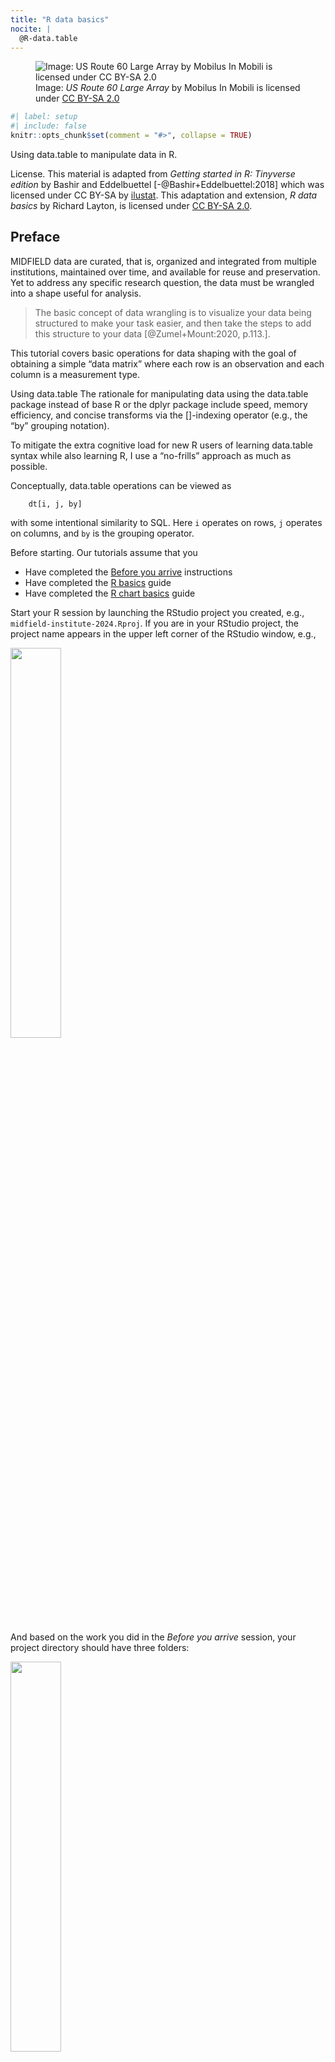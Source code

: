 ```yaml
---
title: "R data basics"
nocite: |
  @R-data.table
---
```


![Image: *US Route 60 Large Array* by Mobilus In Mobili is licensed under [CC BY-SA 2.0](https://creativecommons.org/licenses/by-sa/2.0/legalcode)](figures/data-basics.png)

```r
#| label: setup
#| include: false
knitr::opts_chunk$set(comment = "#>", collapse = TRUE)
```

Using data.table to manipulate data in R. 

[License.]{.important} This material is adapted from *Getting started in R: Tinyverse edition* by Bashir and Eddelbuettel [-@Bashir+Eddelbuettel:2018] which was licensed under CC BY-SA by [ilustat](https://ilustat.com/post/writing-real-life-motivated-r-guides/). This adaptation and extension, *R data basics* by Richard Layton, is licensed under [CC BY-SA 2.0](https://creativecommons.org/licenses/by-sa/2.0/legalcode). 

## Preface

MIDFIELD data are curated, that is, organized and integrated from multiple institutions, maintained over time, and available for reuse and preservation. Yet to address any specific research question, the data must be wrangled into a shape useful for analysis.

> The basic concept of data wrangling is to visualize your data being structured to make your task easier, and then take the steps to add this structure to your data  [@Zumel+Mount:2020, p.113.]. 

This tutorial covers basic operations for data shaping with the goal of obtaining a simple "data matrix" where each row is an observation and each column is a measurement type.

 



[Using data.table]{.important} The rationale for manipulating data using the data.table package instead of base R or the dplyr package include speed, memory efficiency, and concise transforms via the []-indexing operator (e.g., the "by" grouping notation). 

To mitigate the extra cognitive load for new R users of learning data.table syntax while also learning R, I use a "no-frills" approach as much as possible. 

Conceptually, data.table operations can be viewed as 

        dt[i, j, by]

with some intentional similarity to SQL. Here `i` operates on rows, `j` operates on columns, and `by` is the grouping operator.


[Before starting.]{.important} Our tutorials assume that you

- Have completed the [Before you arrive](before-you-arrive.html) instructions
- Have completed the [R basics](r-basics.html) guide 
- Have completed the [R chart basics](chart-basics.html) guide 


Start your R session by launching the RStudio project you created, e.g., `midfield-institute-2024.Rproj`. If you are in your RStudio project, the project name appears in the upper left corner of the RStudio window, e.g., 

![](figures/rstudio-upper-left.png){width=40%}

And based on the work you did in the *Before you arrive* session, your project directory should have three folders: 

![](figures/rproj-directory-2.png){width=40%}

## Getting started 

[Start a new script.]{.important} I recommend that you start a new script for this segment. 

- Use *File &gt; New File &gt; R Script* to create a new R script
- *File &gt; Save As...* to name the file (we suggest `03-data-basics.R`), then save it to the `scripts` directory 
- At the top of the script, add a minimal header, something like: 

```r
# R data basics
# your name  
# date 
```

- Use `library()` to load packages used in the script. 

```r
# load packages
library("data.table")

# set data.table printout options
options(
  datatable.print.nrows = 20,
  datatable.print.topn = 5,
  datatable.print.class = TRUE
)
```


Reminder: In a code chunk like the one above, you can click on the "Copy to clipboard" icon in the upper right corner to enable quick copy and paste from this document to your script.

Use your script throughout the tutorial. When a new chunk of code is given,  

- Copy the line(s) of code into your script, save, and run.     
- Check your result by comparing it to the result in the tutorial.
- Check what you've learned using the **Your turn** exercises.  

## Import data

Read the same data file we used in the previous tutorial. The data set is in block-record (or "data matrix") form, that is, variables are columns and observations are rows. 

```r
# import data
cw <- fread("data/chick_weight.csv")

# view
cw
```


## Changes in place

[Rename variables.]{.important} Edit column names "in place." 

By *in place* we mean that the change is made using data.table *reference semantics* (or *by reference*) in which changes are made without assigning the result back to a name, that is, we write

        setnames(cw, old, new)

not

        cw <- setnames(cw, old, new)


For example, changing the variable names in the `cw` data frame,  

```r
# change column names in place
setnames(cw, 
         old = c("Chick", "Diet", "Time", "weight"), 
         new = c("chick_id", "group", "day", "weight_g"))

cw
```

There's much more to reference semantics than dropping the assignment operator---it's really about speed and memory efficiency with large data sets. However, for our "basics" series, you need to recall only that the `:=` operator and all data.table functions with names starting with `set` work by reference. 

[Exercises]{.important} are written such that the question is displayed under the tab to the left; the answer is displayed by clicking on the tab to the right.

::: panel-tabset
## *Exercise 3.1*

- Create a copy of `cw` using `x <- copy(cw)`
- In `x`, rename the ID variable to `ID`. 

## *Answer*

```r
x <- copy(cw)
setnames(x, old = c("chick_id"), new = c("ID"))
x
```
:::





[Reorder variables.]{.important} Another example of an operation in-place. The columns listed are moved to the left-hand side of the data frame and other columns appear to the right in their original order. Here we move `day`and `group` to the first two column positions. 

```r
# reorder column positions in place
setcolorder(cw, c("day", "group"))

# view
cw
```

If you want to make a change without affecting the source data frame, assign a copy of the data frame to a new name with the `copy()` function. Assignment to a new name is not enough; you have to deliberately use the `copy()` function. 

```r
# create an new object in memory
x <- copy(cw)

# edit in place
setcolorder(x, c("group", "day"))

# view
x

# source remains unchanged
cw
```

::: panel-tabset
## *Exercise 3.2* 

- Create a copy of `cw` using `x <- copy(cw)`
- In `x`, reorder the columns from left to right ID, group, day, weight. 

## *Answer*

```r
x <- copy(cw)
setcolorder(x, c("chick_id", "group", "day", "weight_g"))
x
```
:::

## Column operations

[j to transform a variable.]{.important} Use `:=` to transform column values in place, here, converting an integer to a double-precision number. 

```r
# modify values in an existing column
cw[, weight_g := as.numeric(weight_g)]

# view
cw
```

Here we use `paste0()` to add a prefix to the group number, converting the variable to a character type at the same time. 

```r
# modify values in an existing column
cw[, group := paste0("diet ", group)]

# view
cw
```


::: panel-tabset
## *Exercise 3.3*

- Create a copy of `cw` using `x <- copy(cw)`
- In `x`, add the prefix "day" to the day number, converting the variable to type character. 

## *Answer*

```r
x <- copy(cw)
x[, day := paste0("day ", day)]
x
```
:::


[j to select variables.]{.important} Variables not listed are dropped. Here, for example, we drop the `chick_id` variable by not listing it. 

```r
# select columns 
x <- cw[, .(day, group, weight_g)]

# view
x
```


::: panel-tabset
## *Exercise 3.4* 

- Create a copy of `cw` using `x <- copy(cw)`
- In `x`, select all columns except `day`. 

## *Answer*

```r
x <- copy(cw)
x <- x[, .(chick_id, group, weight_g)]
x
```
:::


[j to add a variable.]{.important} The new variable is added to the right of the other columns. Here, for example, we add the `weight_kg` variable. 

```r
# add a column
cw[, weight_kg := weight_g / 1000]

# view
cw
```

::: panel-tabset
## *Exercise 3.5*

- Create a copy of `cw` using `x <- copy(cw)`
- In `x`, add a weight variable `weight_oz` in ounces (28.35 grams per ounce). Round the answer to the nearest tenth.

## *Answer*

```r
x <- copy(cw)
x[, weight_oz := round(weight_g / 28.35, 1)]
x
```
:::




[j to delete a variable.]{.important} Assigning `NULL` by reference deletes the variable. 

```r
# delete a column
cw[, weight_kg := NULL]

# view
cw
```

::: panel-tabset
## *Exercise 3.6*

Using the `x` data frame from the previous exercise, delete the weight variables in grams and kilograms.

## *Answer*

```r
x[, weight_g := NULL]
x[, weight_kg := NULL]
x
```
:::

## Row operations

[i to filter by values.]{.important} Use relational operators to compare values. 

```r
# subset by observation
y <- cw[day == 21 & weight_g > 300]

# view
y
```

For comparing values in vectors use: `<` (less than), `>` (greater than), `<=` (less than or equal to), `>=` (greater than or equal to), `==` (equal to), and `!=` (not equal to). These can be combined logically using `&` (and) and `|` (or).

::: panel-tabset
## *Exercise 3.7* 

- Create a copy of `cw` using `x <- copy(cw)`
- Filter `x` to retain all observations on day 4, diet 3 

## *Answer*

```r
x <- copy(cw)
x <- x[day == 4 & group == "diet 3"]
x
```
:::




[i to arrange rows.]{.important} 

```r
# order rows by values in columns
y <- cw[order(weight_g, day)]

# view
y
```

::: panel-tabset
## *Exercise 3.8*

- Create a copy of `cw` using `x <- copy(cw)`
- Arrange rows of `x` by group and day

## *Answer*

```r
x <- copy(cw)
x <- x[order(group, day)]
x
```
:::


[i to filter by index.]{.important} 

```r
# subset by position
y <- cw[1:10]

# view
y
```


::: panel-tabset
## *Exercise 3.9* 

Using the `x` data frame from the previous exercise, filter to retain the last 10 rows.

## *Answer*

```r
x <- x[569:578]
x
```
:::

## Group and summarize

[by to count.]{.important} `.N` is a data.table function that yields the number of observations (rows) in a group identified with the `by` argument.

```r
# count number of chicks by diet group
y <- cw[, .(N_chicks = .N), by = c("group")]

# view
y
```


::: panel-tabset
## *Exercise 3.10*

- Create a copy of `cw` using `x <- copy(cw)`
- Count the number of observations by day. Name the variable `count`

## *Answer*

```r
x <- copy(cw)
x <- x[, .(count = .N), by = c("day")]
x
```
:::


[by to summarize.]{.important} Yields three new variables for count, mean, and standard deviation by the two grouping variables `group` and `day`. 

```r
# compute summary statistics grouped by two variables
y <- cw[,                                         # i (empty)
        .(N_chicks = .N,                          # j
          mean_wt_g = round(mean(weight_g), 1),   # j (cont.)
          std_dev_wt_g = round(sd(weight_g), 1)), # j (cont.)
        by = c("group", "day")]                   # by

# view
y
```


::: panel-tabset

## *Exercise 3.11*

- Create a copy of `cw` using `x <- copy(cw)`
- Count the number of chicks in `x` by group and day. Name the variable `count`

## *Answer*

```r
x <- copy(cw)
x <- x[, .(count = .N), by = c("group", "day")]
x
```
:::


## Combine operations

[[i, j, by] in combination.]{.important} In this example, we use `i` to filter for two specific days, `j` to create new summary variables grouped `by` variables `group` and `day`. The results are the count `N` plus weight statistics: mean, standard deviation, median, minimum, and maximum. 

```r
# grouped summaries of specific observations
cw_stats <- cw[day %in% c(0, 21),                         # i
               .(N = .N,                                  # j
                 mean_wt_g    = round(mean(weight_g), 0), # j (cont.)
                 std_dev_wt_g = round(sd(weight_g), 1),   # j (cont.)
                 median_wt_g  = median(weight_g),         # j (cont.)
                 min_wt_g     = min(weight_g),            # j (cont.)
                 max_wt_g     = max(weight_g)),           # j (cont.)
               by = .(group, day)]                        # by

# view
cw_stats
```


## Create a table 

Finally, we can make the summaries "prettier" for a possible report or publication where we format the numeric values as text and edit the column names for readability just before printing. 

```r
# combine mean and std dev into a single character column
cw_stats[, mean_sd := paste0(mean_wt_g, " (", std_dev_wt_g, ")")]

# combine min and max into a range column
cw_stats[, range := paste0(min_wt_g, "--", max_wt_g)]

# retain specific columns
cw_stats <- cw_stats[ , .(group, day, N, mean_sd, median_wt_g, range)]

# order the rows
cw_stats <- cw_stats[order(group, day)]

# edit the column names for readability 
setnames(cw_stats,
         old = c("group", "day", "median_wt_g","mean_sd", "range"),
         new = c("Group", "Day", "Median", "Mean [SD]", "Range"))

# view
cw_stats
```

Eventually you should be able to produce a publication-ready version such as the following table, using Rmarkdown and the knitr package. Full details are available in other sources.

```r
#| echo: false

knitr::kable(cw_stats, align = "lrrrrr", caption = "Table 1. Chick weight summary statistics (grams).")
```

[Interpretation.]{.important} This summary table offers similar results to those revealed in the charts, 

- in day 21, diet 3 has the highest mean and median weights 
- in day 21, diet 4 has the least variability in weight

In addition, we note that by day 21, diet 1 lost 4 chicks of 20 that started and diet 4 lost 1 of 10. This could be a sign of unsafe conditions. 


## Conclusion

The *R basics*, *R chart basics*, and *R data basics* guides introduced you to some of the basic concepts for using R and the data.table and ggplot2 packages  to manipulate data and create charts. It is only an introduction to what R can do but hopefully you have seen some of the potential of using R for data science.

[Next steps.]{.important} There are plenty of R courses, books, and online resources that you can learn from. Find things that work for you and don't be afraid to make mistakes or ask questions. 

During the MIDFIELD workshops, you will build on what you've learned here, and use the midfieldr package to study student unit records. You can preview that material on the [midfieldr](https://midfieldr.github.io/midfieldr/) website. 
 


## References
